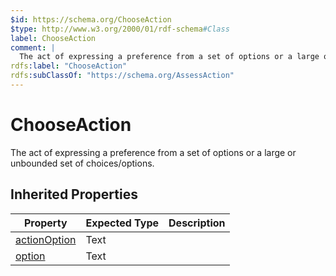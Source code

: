 ```yaml
---
$id: https://schema.org/ChooseAction
$type: http://www.w3.org/2000/01/rdf-schema#Class
label: ChooseAction
comment: |
  The act of expressing a preference from a set of options or a large or unbounded set of choices/options.
rdfs:label: "ChooseAction"
rdfs:subClassOf: "https://schema.org/AssessAction"
---
```


# ChooseAction

The act of expressing a preference from a set of options or a large or unbounded set of choices/options.

## Inherited Properties

| Property | Expected Type | Description |
| --- | --- | --- |
| [actionOption](https://schema.org/actionOption) | Text |  |
| [option](https://schema.org/option) | Text |  |
